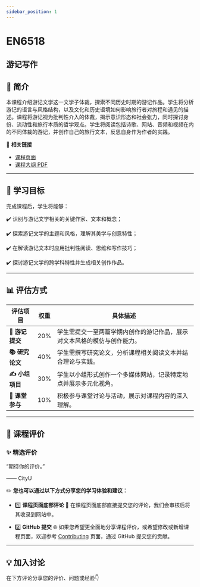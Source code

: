 ```yaml
---
sidebar_position: 1
---
```


# EN6518
## 游记写作

## **📘 简介**
本课程介绍游记文学这一文学子体裁，探索不同历史时期的游记作品。学生将分析游记的语言与风格结构，以及文化和历史语境如何影响旅行者对旅程和遇见的描述。课程将游记视为批判性介入的体裁，揭示意识形态和社会张力，同时探讨身份、流动性和旅行本质的哲学观点。学生将阅读包括诗歌、网站、音频和视频在内的不同体裁的游记，并创作自己的旅行文本，反思自身作为作者的实践。

🔗 **相关链接**
- [课程页面](https://www.cityu.edu.hk/catalogue/pg/202425/course/EN6518.htm)
- [课程大纲 PDF](https://www.cityu.edu.hk/catalogue/pg/202425/course/EN6518.pdf)

---

## **🎯 学习目标**

完成课程后，学生将能够：

✔️ 识别与游记文学相关的关键作家、文本和概念；

✔️ 探索游记文学的主题和风格，理解其美学与创意特性；

✔️ 在解读游记文本时应用批判性阅读、思维和写作技巧；

✔️ 探讨游记文学的跨学科特性并生成相关创作作品。

---

## **📊 评估方式**

| **评估项目**            | **权重** | **具体描述**                                                                                     |
|------------------------|---------|-----------------------------------------------------------------------------------------------|
| **📖 游记提交**         | 20%     | 学生需提交一至两篇学期内创作的游记作品，展示对文本风格的模仿与创作能力。                                     |
| **📚 研究论文**         | 40%     | 学生需撰写研究论文，分析课程相关阅读文本并结合理论与实践。                                                |
| **✍️ 小组项目**         | 30%     | 学生以小组形式创作一个多媒体网站，记录特定地点并展示多元化视角。                                              |
| **💬 课堂参与**          | 10%     | 积极参与课堂讨论与活动，展示对课程内容的深入理解。                                                        |

---

## **💬 课程评价**

### ✨ **精选评价**
<div className={commentStyles.commentBox}>
    <p className={commentStyles.commentText}>
        “期待你的评价。”
    </p>
    <p className={commentStyles.commentAuthor}>—— CityU</p>
</div>

✏️ **您也可以通过以下方式分享您的学习体验和建议：**

- 1️⃣ **课程页面底部评论**
💬 在课程页面底部直接提交您的评论，我们会审核后将其收录到网站中。

- 2️⃣ **GitHub 提交**
🌐 如果您希望更全面地分享课程评价，或希望修改或新增课程页面，欢迎参考 [Contributing](https://penjc.github.io/CityU/contributing) 页面，通过 GitHub 提交您的贡献。

---

## **💡 加入讨论**

在下方评论分享您的评价、问题或经验👇
<Utterances />
